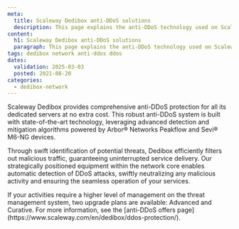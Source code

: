 ```yaml
---
meta:
  title: Scaleway Dedibox anti-DDoS solutions
  description: This page explains the anti-DDoS technology used on Scaleway Dedibox.
content:
  h1: Scaleway Dedibox anti-DDoS solutions
  paragraph: This page explains the anti-DDoS technology used on Scaleway Dedibox.
tags: dedibox network anti-ddos ddos
dates:
  validation: 2025-03-03
  posted: 2021-08-20
categories:
  - dedibox-network
---
```


Scaleway Dedibox provides comprehensive anti-DDoS protection for all its dedicated servers at no extra cost.
This robust anti-DDoS system is built with state-of-the-art technology, leveraging advanced detection and mitigation algorithms powered by Arbor® Networks Peakflow and Sevi® M6-NG devices.

Through swift identification of potential threats, Dedibox efficiently filters out malicious traffic, guaranteeing uninterrupted service delivery.
Our strategically positioned equipment within the network core enables automatic detection of DDoS attacks, swiftly neutralizing any malicious activity and ensuring the seamless operation of your services.

<Lightbox src="scaleway-offre-ddos.webp" alt="threat management system" />

<Message type="note">
  If your activities require a higher level of management on the threat management system, two upgrade plans are available: Advanced and Curative. For more information, see the [anti-DDoS offers page](https://www.scaleway.com/en/dedibox/ddos-protection/).
</Message>